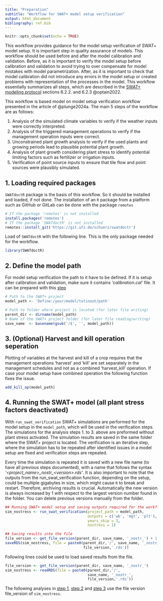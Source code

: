 ```yaml
---
title: "Preparation"
subtitle: "Workflow for SWAT+ model setup verification"
output: html_document
bibliography: ref.bib
---
```


```r
knitr::opts_chunk$set(echo = TRUE)
```

This workflow provides guidance for the model setup verification of SWAT+ model setup. It is important step in quality assurance of models. This workflow should be used before and after the model calibration and validation. Before, as it is important to verify the model setup before calibration and validation to avoid trying to over compensate for model mistakes with model parametrization. After, as it is important to check that model calibration did not introduce any errors in the model setup or created problems with representation of the processes in the model. This workflow essentially summarizes all steps, which are described in the [SWAT+ modeling protocol](https://doi.org/10.5281/zenodo.7463395) sections 6.2.2. and 6.2.3 @optain2022.

This workflow is based model on model setup verification workflow presented in the article of @plunge2024a. The main 5 steps of the workflow are as follows:

1. Analysis of the simulated climate variables to verify if the weather inputs were correctly interpreted.
2. Analysis of the triggered management operations to verify if the management operation inputs were correct.
3. Unconstrained plant growth analysis to verify if the used plants and growing periods lead to plausible potential plant growth.
4. Analysis of plant growth considering plant stress to identify potential limiting factors such as fertilizer or irrigation inputs.
5. Verification of point source inputs to ensure that tile flow and point sources were plausibly simulated.

## 1. Loading required packages {#qa_step1}

`SWATdoctR` package is the basis of this workflow. So it should be installed and loaded, if not done. The installation of an `R` package from a platform such as GitHub or GitLab can be done with the package `remotes` 

```r
# If the package 'remotes' is not installed 
install.packages('remotes')
# If the package 'SWATdoctR' is not installed 
remotes::install_git('https://git.ufz.de/schuerz/swatdoctr')
```

Load of `SWATdoctR` with the following line. This is the only package needed for the workflow.

```r
library(SWATdoctR)  
```

## 2. Define the model path {#qa_step2}

For model setup verification the path to it have to be defined. If it is setup after calibration and validation, make sure it contains *'calibration.cal'* file. It can be prepared with this [step](#val_step4)

```r

# Path to the SWAT+ project
model_path <- 'Define:/your/model/txtinout/path'

# Path to folder where project is located (for later file writing)
parent_dir <- dirname(model_path)
# Name of the SWAT+ project folder (for later file reading/writing)
save_name  <- basename(gsub('/$', '', model_path))

```  

## 3. (Optional) Harvest and kill operation seperation {#qa_step3}

Plotting of variables at the harvest and kill of a crop requires that the management operations 'harvest' and 'kill' are set separately in the management schedules and not as a combined 'harvest_kill' operation. If case your model setup have combined operation the following function fixes the issue.

```r
add_kill_op(model_path)
```

## 4. Running the SWAT+ model (all plant stress factors deactivated) {#qa_step4}

With `run_swat_verification` SWAT+ simulations are performed for the model setup in the `model_path`, which will be used in the verification steps. The simulations for the analysis steps 1. to 3. above are preformed without plant stress activated. The simulation results are saved in the same folder where the SWAT+ project is located. The verification is an iterative step, where the simulation has to be repeated after identified issues in a model setup are fixed and verification steps are repeated. 

Every time the simulation is repeated it is saved with a new file name (to have all previous steps documented), with a name that follows the syntax *'\<project_name\>\_nostr\_\<version\>.rds'*. It is also important to note that the outputs from the run_swat_verification function, depending on the setup, could be multiple gigabytes in size, which might cause `R` to break and restart. Therefore, archiving results is crucial. Automatically the new version is always increased by 1 with respect to the largest version number found in the folder. You can delete previous versions manually from the folder.

```r
## Running SWAT+ model setup and saving outputs required for the workflow
sim_nostress <- run_swat_verification(project_path = model_path,
                                      outputs = c('wb', 'mgt', 'plt'),
                                      years_skip = 3,
                                      nostress = 1)

## Saving results into the file
file_version <- get_file_version(parent_dir, save_name, '_nostr_') + 1
saveRDS(sim_nostress, file = paste0(parent_dir,'/', save_name, '_nostr_', 
                                    file_version,'.rds'))
```

Following lines could be used to load saved results from the file.

```r
file_version <- get_file_version(parent_dir, save_name, '_nostr_')
sim_nostress <- readRDS(file = paste0(parent_dir,'/', 
                                      save_name, '_nostr_', 
                                      file_version,'.rds'))
```

The following analyses in [step 1](../articles/qa-st1.html), [step 2](../articles/qa-st2.html) and [step 3](../articles/qa-st4.html) use the file version file_version of `sim_nostress`.


